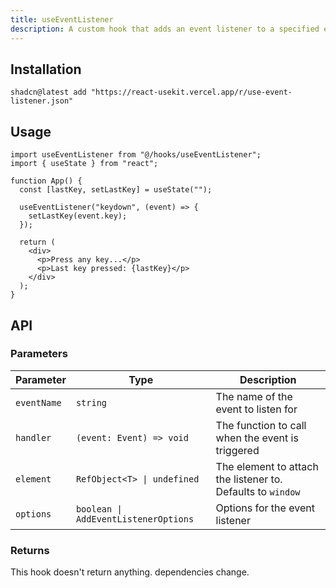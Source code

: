 ```yaml
---
title: useEventListener
description: A custom hook that adds an event listener to a specified element or the window.
---
```


## Installation

```package-install
shadcn@latest add "https://react-usekit.vercel.app/r/use-event-listener.json"
```

## Usage

```tsx
import useEventListener from "@/hooks/useEventListener";
import { useState } from "react";

function App() {
  const [lastKey, setLastKey] = useState("");

  useEventListener("keydown", (event) => {
    setLastKey(event.key);
  });

  return (
    <div>
      <p>Press any key...</p>
      <p>Last key pressed: {lastKey}</p>
    </div>
  );
}
```

## API

### Parameters

| Parameter   | Type                                 | Description                                                 |
| ----------- | ------------------------------------ | ----------------------------------------------------------- |
| `eventName` | `string`                             | The name of the event to listen for                         |
| `handler`   | `(event: Event) => void`             | The function to call when the event is triggered            |
| `element`   | `RefObject<T> \| undefined`          | The element to attach the listener to. Defaults to `window` |
| `options`   | `boolean \| AddEventListenerOptions` | Options for the event listener                              |

### Returns

This hook doesn't return anything.
dependencies change.
